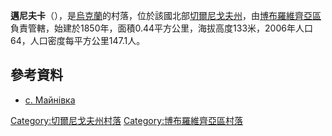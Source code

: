 {{coord|50|39|19|N|31|28|29|E|scale:100000|display=title}}

'''邁尼夫卡'''（{{lang-uk|Майнівка}}），是[[烏克蘭|烏克蘭]]的村落，位於該國北部[[切爾尼戈夫州|切爾尼戈夫州]]，由[[博布羅維齊亞區|博布羅維齊亞區]]負責管轄，始建於1850年，面積0.44平方公里，海拔高度133米，2006年人口64，人口密度每平方公里147.1人。

==參考資料==
* [http://w1.c1.rada.gov.ua/pls/z7502/A005?rdat1=10.11.2011&rf7571=39637 с. Майнівка]{{dead link|date=2018年4月 |bot=InternetArchiveBot |fix-attempted=yes }}

[[Category:切爾尼戈夫州村落|Category:切爾尼戈夫州村落]]
[[Category:博布羅維齊亞區村落|Category:博布羅維齊亞區村落]]


{{Chernihiv-geo-stub}}